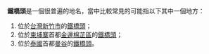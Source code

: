 '''鐵橋頭'''是一個很普遍的地名，當中比較常見的可能指以下其中一個地方：
# 位於[[台灣|台灣]][[新竹市|新竹市]]的[[鐵橋頭_(台灣)|鐵橋頭]]；
# 位於[[柬埔寨|柬埔寨]]首都[[金邊|金邊]][[棉芷區|棉芷區]]的[[鐵橋頭_(柬埔寨)|鐵橋頭]]；
# 位於[[泰國|泰國]]首都[[曼谷|曼谷]]的[[鐵橋頭_(泰國)|鐵橋頭]]。

{{disambig|Cat=三字地名消歧义}}